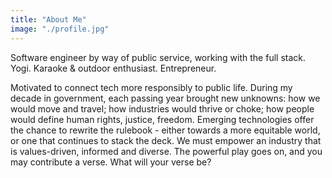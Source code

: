 ```yaml
---
title: "About Me"
image: "./profile.jpg"
---
```


Software engineer by way of public service, working with the full stack. Yogi. Karaoke & outdoor enthusiast. Entrepreneur.

Motivated to connect tech more responsibly to public life. During my decade in government, each passing year brought new unknowns: how we would move and travel; how industries would thrive or choke; how people would define human rights, justice, freedom. Emerging technologies offer the chance to rewrite the rulebook - either towards a more equitable world, or one that continues to stack the deck. We must empower an industry that is values-driven, informed and diverse. The powerful play goes on, and you may contribute a verse. What will your verse be?
